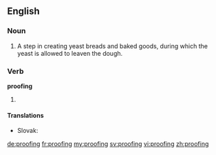 ==English==

===Noun===
{{wikipedia|proofing (baking technique)}}
{{en-noun|-}}

# A step in creating yeast breads and baked goods, during which the yeast is allowed to leaven the dough.

===Verb===
'''proofing'''

# {{present participle of|proof}}

====Translations====
{{trans-top|to leaven the dough}}
* Slovak: {{t-|sk|kysnutie}}
{{trans-bottom}}

[[de:proofing]]
[[fr:proofing]]
[[my:proofing]]
[[sv:proofing]]
[[vi:proofing]]
[[zh:proofing]]